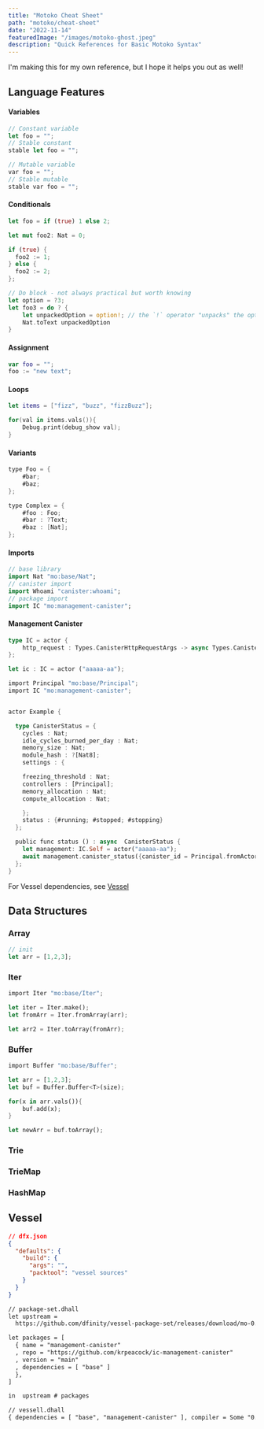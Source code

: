 ```yaml
---
title: "Motoko Cheat Sheet"
path: "motoko/cheat-sheet"
date: "2022-11-14"
featuredImage: "/images/motoko-ghost.jpeg"
description: "Quick References for Basic Motoko Syntax"
---
```


I'm making this for my own reference, but I hope it helps you out as well!

## Language Features

#### Variables

```rust
// Constant variable
let foo = "";
// Stable constant
stable let foo = "";

// Mutable variable
var foo = "";
// Stable mutable
stable var foo = "";
```

#### Conditionals

```rust
let foo = if (true) 1 else 2;

let mut foo2: Nat = 0;

if (true) {
  foo2 := 1;
} else {
  foo2 := 2;
};

// Do block - not always practical but worth knowing
let option = ?3;
let foo3 = do ? {
    let unpackedOption = option!; // the `!` operator "unpacks" the option and gets you the value inside. If the option is null, the entire do ? {} block evaluates to null
    Nat.toText unpackedOption
}

```

#### Assignment

```swift
var foo = "";
foo := "new text";
```

#### Loops

```swift
let items = ["fizz", "buzz", "fizzBuzz"];

for(val in items.vals()){
    Debug.print(debug_show val);
}
```

#### Variants

```swift
type Foo = {
    #bar;
    #baz;
};

type Complex = {
    #foo : Foo;
    #bar : ?Text;
    #baz : [Nat];
};
```

#### Imports

```dart
// base library
import Nat "mo:base/Nat";
// canister import
import Whoami "canister:whoami";
// package import
import IC "mo:management-canister";
```

#### Management Canister

```rust
type IC = actor {
    http_request : Types.CanisterHttpRequestArgs -> async Types.CanisterHttpResponsePayload;
};

let ic : IC = actor ("aaaaa-aa");
```

```rust
import Principal "mo:base/Principal";
import IC "mo:management-canister";


actor Example {

  type CanisterStatus = {
    cycles : Nat;
    idle_cycles_burned_per_day : Nat;
    memory_size : Nat;
    module_hash : ?[Nat8];
    settings : {

    freezing_threshold : Nat;
    controllers : [Principal];
    memory_allocation : Nat;
    compute_allocation : Nat;

    };
    status : {#running; #stopped; #stopping}
  };

  public func status () : async  CanisterStatus {
    let management: IC.Self = actor("aaaaa-aa");
    await management.canister_status({canister_id = Principal.fromActor(Example)});
  };
}
```

For Vessel dependencies, see [Vessel](#vessel)

## Data Structures

### Array

```rust
// init
let arr = [1,2,3];
```

### Iter

```rust
import Iter "mo:base/Iter";

let iter = Iter.make();
let fromArr = Iter.fromArray(arr);

let arr2 = Iter.toArray(fromArr);
```

### Buffer

```rust
import Buffer "mo:base/Buffer";

let arr = [1,2,3];
let buf = Buffer.Buffer<T>(size);

for(x in arr.vals()){
    buf.add(x);
}

let newArr = buf.toArray();

```

### Trie

### TrieMap

### HashMap

## Vessel

```json
// dfx.json
{
  "defaults": {
    "build": {
      "args": "",
      "packtool": "vessel sources"
    }
  }
}
```

```txt
// package-set.dhall
let upstream =
  https://github.com/dfinity/vessel-package-set/releases/download/mo-0.6.21-20220215/package-set.dhall sha256:b46f30e811fe5085741be01e126629c2a55d4c3d6ebf49408fb3b4a98e37589b

let packages = [
  { name = "management-canister"
  , repo = "https://github.com/krpeacock/ic-management-canister"
  , version = "main"
  , dependencies = [ "base" ]
  },
]

in  upstream # packages
```

```txt
// vessell.dhall
{ dependencies = [ "base", "management-canister" ], compiler = Some "0.6.21" }

```
